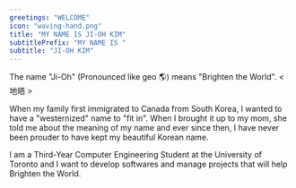 ```yaml
---
greetings: "WELCOME"
icon: "waving-hand.png"
title: "MY NAME IS JI-OH KIM"
subtitlePrefix: "MY NAME IS "
subtitle: "JI-OH KIM"
---
```

The name "Ji-Oh" (Pronounced like geo 🌎) means "Brighten the World". < 地晤 >

When my family first immigrated to Canada from South Korea, I wanted to have a "westernized" name to "fit in". When I brought it up to my mom, she told me about the meaning of my name and ever since then, I have never been prouder to have kept my beautiful Korean name. 

I am a Third-Year Computer Engineering Student at the University of Toronto and I want to develop softwares and manage projects that will help Brighten the World.